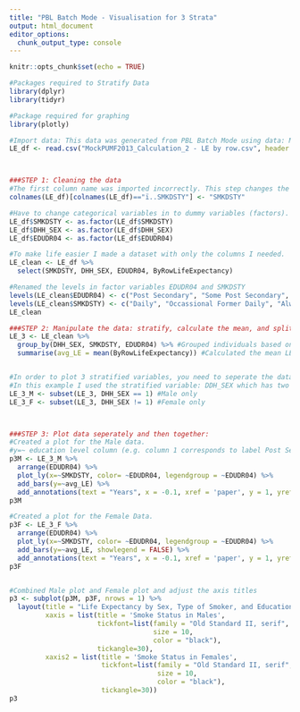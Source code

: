 ---
title: "PBL Batch Mode - Visualisation for 3 Strata"
output: html_document
editor_options: 
  chunk_output_type: console
---

```{r setup, include=FALSE}
knitr::opts_chunk$set(echo = TRUE)
```

```{r}
#Packages required to Stratify Data
library(dplyr)
library(tidyr)

#Package required for graphing
library(plotly)

#Import data: This data was generated from PBL Batch Mode using data: MockPUMF2013.csv, and selecting By Row Measures - Life Expectancy.
LE_df <- read.csv("MockPUMF2013_Calculation_2 - LE by row.csv", header = TRUE)



###STEP 1: Cleaning the data
#The first column name was imported incorrectly. This step changes the name back to how it's supposed to be. 
colnames(LE_df)[colnames(LE_df)=="ï..SMKDSTY"] <- "SMKDSTY"

#Have to change categorical variables in to dummy variables (factors). If they are not changed the graph will be incorrect.
LE_df$SMKDSTY <- as.factor(LE_df$SMKDSTY)
LE_df$DHH_SEX <- as.factor(LE_df$DHH_SEX)
LE_df$EDUDR04 <- as.factor(LE_df$EDUDR04)

#To make life easier I made a dataset with only the columns I needed.
LE_clean <- LE_df %>%
  select(SMKDSTY, DHH_SEX, EDUDR04, ByRowLifeExpectancy)

#Renamed the levels in factor variables EDUDR04 and SMKDSTY
levels(LE_clean$EDUDR04) <- c("Post Secondary", "Some Post Secondary", "High School", "Less then High School", "Missing")
levels(LE_clean$SMKDSTY) <- c("Daily", "Occassional Former Daily", "Always Occassional", "Former Daily", "Former Occasional", "Never", "Missing")
LE_clean

###STEP 2: Manipulate the data: stratify, calculate the mean, and split:
LE_3 <- LE_clean %>%  
  group_by(DHH_SEX, SMKDSTY, EDUDR04) %>% #Grouped individuals based on thier levels of Sex, Smoking Status, and Education Level
  summarise(avg_LE = mean(ByRowLifeExpectancy)) #Calculated the mean LE for each combination of strata levels


#In order to plot 3 stratified variables, you need to seperate the data into n subsets where n is the number of levels within one stratified variable.
#In this example I used the stratified variable: DDH_SEX which has two levels (1-Male, 2-Female). Therefore I seperated the data into two subsets one with only Male data and the other with only Female data
LE_3_M <- subset(LE_3, DHH_SEX == 1) #Male only
LE_3_F <- subset(LE_3, DHH_SEX != 1) #Female only



###STEP 3: Plot data seperately and then together:
#Created a plot for the Male data. 
#y=~ education level column (e.g. column 1 corresponds to label Post Secondary Graduate) 
p3M <- LE_3_M %>%
  arrange(EDUDR04) %>%
  plot_ly(x=~SMKDSTY, color= ~EDUDR04, legendgroup = ~EDUDR04) %>%
  add_bars(y=~avg_LE) %>%
  add_annotations(text = "Years", x = -0.1, xref = 'paper', y = 1, yref = 'paper', showarrow = FALSE)
p3M

#Created a plot for the Female Data. 
p3F <- LE_3_F %>%
  arrange(EDUDR04) %>%
  plot_ly(x=~SMKDSTY, color= ~EDUDR04, legendgroup = ~EDUDR04) %>%
  add_bars(y=~avg_LE, showlegend = FALSE) %>%
  add_annotations(text = "Years", x = -0.1, xref = 'paper', y = 1, yref = 'paper', showarrow = FALSE)
p3F


#Combined Male plot and Female plot and adjust the axis titles
p3 <- subplot(p3M, p3F, nrows = 1) %>%
  layout(title = "Life Expectancy by Sex, Type of Smoker, and Education",
         xaxis = list(title = 'Smoke Status in Males', 
                      tickfont=list(family = "Old Standard II, serif", 
                                    size = 10, 
                                    color = "black"), 
                      tickangle=30), 
         xaxis2 = list(title = 'Smoke Status in Females', 
                       tickfont=list(family = "Old Standard II, serif",
                                     size = 10,
                                     color = "black"), 
                       tickangle=30))
p3
```
